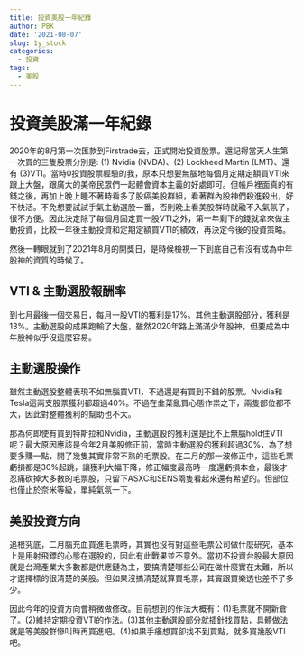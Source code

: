 ```yaml
---
title: 投資美股一年紀錄
author: PBK
date: '2021-08-07'
slug: 1y_stock
categories:
  - 投資
tags:
  - 美股
---
```


# 投資美股滿一年紀錄
2020年的8月第一次匯款到Firstrade去，正式開始投資股票。還記得當天人生第一次買的三隻股票分別是: (1) Nvidia (NVDA)、(2) Lockheed Martin (LMT)、還有 (3)VTI。當時0投資股票經驗的我，原本只想要無腦地每個月定期定額買VTI來跟上大盤，跟廣大的美帝民眾們一起體會資本主義的好處即可。但帳戶裡面真的有錢之後，再加上晚上睡不著時看多了股癌美股群組，看著群內股神們殺進殺出，好不快活。不免想要試試手氣主動選股一番，否則晚上看美股群時就融不入氣氛了，很不方便。因此決定除了每個月固定買一股VTI之外，第一年剩下的錢就拿來做主動投資，比較一年後主動投資和定期定額買VTI的績效，再決定今後的投資策略。

然後一轉眼就到了2021年8月的開獎日，是時候檢視一下到底自己有沒有成為中年股神的資質的時候了。

## VTI & 主動選股報酬率 
到七月最後一個交易日，每月一股VTI的獲利是17%。其他主動選股部分，獲利是13%。主動選股的成果跑輸了大盤，雖然2020年路上滿滿少年股神，但要成為中年股神似乎沒這麼容易。

## 主動選股操作
雖然主動選股整體表現不如無腦買VTI，不過還是有買到不錯的股票。Nvidia和Tesla這兩支股票獲利都超過40%。不過在韭菜亂買心態作祟之下，兩隻部位都不大，因此對整體獲利的幫助也不大。

那為何即使有買到特斯拉和Nvidia，主動選股的獲利還是比不上無腦hold住VTI呢？最大原因應該是今年2月美股修正前，當時主動選股的獲利超過30%，為了想要多賺一點，開了幾隻其實非常不熟的毛票股。在二月的那一波修正中，這些毛票虧損都是30%起跳，讓獲利大幅下降，修正幅度最高時一度還虧損本金，最後才忍痛砍掉大多數的毛票股，只留下ASXC和SENS兩隻看起來還有希望的。但部位也僅止於奈米等級，單純氣氛一下。

## 美股投資方向
追根究底，二月腦充血買進毛票時，其實也沒有對這些毛票公司做什麼研究，基本上是用射飛鏢的心態在選股的，因此有此戰果並不意外。當初不投資台股最大原因就是台灣產業大多數都是供應鏈為主，要搞清楚哪些公司在做什麼實在太難，所以才選擇標的很清楚的美股。但如果沒搞清楚就算買毛票，其實跟買樂透也差不了多少。

因此今年的投資方向會稍微做修改。目前想到的作法大概有：(1)毛票就不開新倉了。(2)維持定期投資VTI的作法。(3)其他主動選股部分就插針找買點，具體做法就是等美股群慘叫時再買進吧。(4)如果手癢想買卻找不到買點，就多買幾股VTI吧。